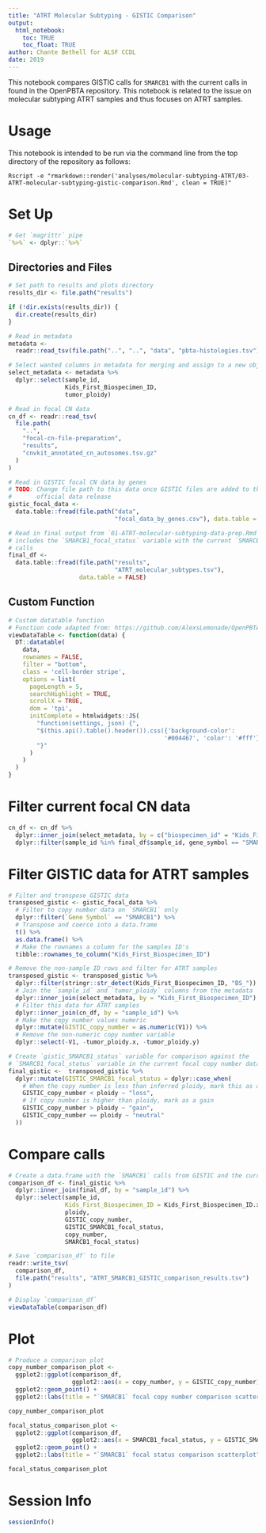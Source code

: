 ```yaml
---
title: "ATRT Molecular Subtyping - GISTIC Comparison"
output: 
  html_notebook:
    toc: TRUE
    toc_float: TRUE
author: Chante Bethell for ALSF CCDL
date: 2019
---
```


This notebook compares GISTIC calls for `SMARCB1` with the current calls in 
found in the OpenPBTA repository. This notebook is related to the issue on 
molecular subtyping ATRT samples and thus focuses on ATRT samples. 

# Usage

This notebook is intended to be run via the command line from the top directory
of the repository as follows:

`Rscript -e "rmarkdown::render('analyses/molecular-subtyping-ATRT/03-ATRT-molecular-subtyping-gistic-comparison.Rmd', clean = TRUE)"`

# Set Up

```r
# Get `magrittr` pipe
`%>%` <- dplyr::`%>%`
```

## Directories and Files

```r
# Set path to results and plots directory
results_dir <- file.path("results")

if (!dir.exists(results_dir)) {
  dir.create(results_dir)
}

# Read in metadata
metadata <-
  readr::read_tsv(file.path("..", "..", "data", "pbta-histologies.tsv"))

# Select wanted columns in metadata for merging and assign to a new object
select_metadata <- metadata %>%
  dplyr::select(sample_id,
                Kids_First_Biospecimen_ID,
                tumor_ploidy)

# Read in focal CN data
cn_df <- readr::read_tsv(
  file.path(
    "..",
    "focal-cn-file-preparation",
    "results",
    "cnvkit_annotated_cn_autosomes.tsv.gz"
  )
)

# Read in GISTIC focal CN data by genes
# TODO: Change file path to this data once GISTIC files are added to the 
#       official data release
gistic_focal_data <-
  data.table::fread(file.path("data",
                              "focal_data_by_genes.csv"), data.table = FALSE)

# Read in final output from `01-ATRT-molecular-subtyping-data-prep.Rmd` which 
# includes the `SMARCB1_focal_status` variable with the current `SMARCB1` CN 
# calls
final_df <-
  data.table::fread(file.path("results",
                              "ATRT_molecular_subtypes.tsv"),
                    data.table = FALSE)
```
## Custom Function

```r
# Custom datatable function
# Function code adapted from: https://github.com/AlexsLemonade/OpenPBTA-analysis/blob/49acc98f5ffd86853fc70f220623311e13e3ca9f/analyses/collapse-rnaseq/02-analyze-drops.Rmd#L23
viewDataTable <- function(data) {
  DT::datatable(
    data,
    rownames = FALSE,
    filter = "bottom",
    class = 'cell-border stripe',
    options = list(
      pageLength = 5,
      searchHighlight = TRUE,
      scrollX = TRUE,
      dom = 'tpi',
      initComplete = htmlwidgets::JS(
        "function(settings, json) {",
        "$(this.api().table().header()).css({'background-color':
                                            '#004467', 'color': '#fff'});",
        "}"
      )
    )
  )
}
```

# Filter current focal CN data

```r
cn_df <- cn_df %>%
  dplyr::inner_join(select_metadata, by = c("biospecimen_id" = "Kids_First_Biospecimen_ID")) %>%
  dplyr::filter(sample_id %in% final_df$sample_id, gene_symbol == "SMARCB1")
```

# Filter GISTIC data for ATRT samples

```r
# Filter and transpose GISTIC data 
transposed_gistic <- gistic_focal_data %>%
  # Filter to copy number data on `SMARCB1` only
  dplyr::filter(`Gene Symbol` == "SMARCB1") %>%
  # Transpose and coerce into a data.frame
  t() %>%
  as.data.frame() %>%
  # Make the rownames a column for the samples ID's
  tibble::rownames_to_column("Kids_First_Biospecimen_ID")

# Remove the non-sample ID rows and filter for ATRT samples
transposed_gistic <- transposed_gistic %>%
  dplyr::filter(stringr::str_detect(Kids_First_Biospecimen_ID, "BS_")) %>%
  # Join the `sample_id` and `tumor_ploidy` columns from the metadata
  dplyr::inner_join(select_metadata, by = "Kids_First_Biospecimen_ID") %>%
  # Filter this data for ATRT samples
  dplyr::inner_join(cn_df, by = "sample_id") %>%
  # Make the copy number values numeric
  dplyr::mutate(GISTIC_copy_number = as.numeric(V1)) %>%
  # Remove the non-numeric copy number variable
  dplyr::select(-V1, -tumor_ploidy.x, -tumor_ploidy.y)

# Create `gistic_SMARCB1_status` variable for comparison against the
# `SMARCB1_focal_status` variable in the current focal copy number data
final_gistic <-  transposed_gistic %>%
  dplyr::mutate(GISTIC_SMARCB1_focal_status = dplyr::case_when(
    # When the copy number is less than inferred ploidy, mark this as a loss
    GISTIC_copy_number < ploidy ~ "loss",
    # If copy number is higher than ploidy, mark as a gain
    GISTIC_copy_number > ploidy ~ "gain",
    GISTIC_copy_number == ploidy ~ "neutral"
  ))
```

# Compare calls

```r
# Create a data.frame with the `SMARCB1` calls from GISTIC and the current calls.
comparison_df <- final_gistic %>%
  dplyr::inner_join(final_df, by = "sample_id") %>%
  dplyr::select(sample_id,
                Kids_First_Biospecimen_ID = Kids_First_Biospecimen_ID.x,
                ploidy,
                GISTIC_copy_number,
                GISTIC_SMARCB1_focal_status,
                copy_number,
                SMARCB1_focal_status)

# Save `comparison_df` to file
readr::write_tsv(
  comparison_df,
  file.path("results", "ATRT_SMARCB1_GISTIC_comparison_results.tsv")
)

# Display `comparison_df`
viewDataTable(comparison_df) 
```

# Plot

```r
# Produce a comparison plot
copy_number_comparison_plot <-
  ggplot2::ggplot(comparison_df,
                  ggplot2::aes(x = copy_number, y = GISTIC_copy_number)) +
  ggplot2::geom_point() +
  ggplot2::labs(title = "`SMARCB1` focal copy number comparison scatterplot")

copy_number_comparison_plot

focal_status_comparison_plot <-
  ggplot2::ggplot(comparison_df,
                  ggplot2::aes(x = SMARCB1_focal_status, y = GISTIC_SMARCB1_focal_status)) +
  ggplot2::geom_point() +
  ggplot2::labs(title = "`SMARCB1` focal status comparison scatterplot")

focal_status_comparison_plot
```

# Session Info

```r
sessionInfo()
```

